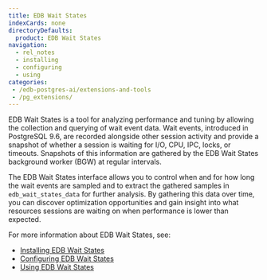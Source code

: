 ```yaml
---
title: EDB Wait States
indexCards: none
directoryDefaults:
  product: EDB Wait States
navigation:
  - rel_notes
  - installing
  - configuring
  - using
categories:
 - /edb-postgres-ai/extensions-and-tools
 - /pg_extensions/
---
```


EDB Wait States is a tool for analyzing performance and tuning by allowing the collection and querying of wait event data. Wait events, introduced in PostgreSQL 9.6, are recorded alongside other session activity and provide a snapshot of whether a session is waiting for I/O, CPU, IPC, locks, or timeouts. Snapshots of this information are gathered by the EDB Wait States background worker (BGW) at regular intervals. 

The EDB Wait States interface allows you to control when and for how long the wait events are sampled and to extract the gathered samples in `edb_wait_states_data` for further analysis. By gathering this data over time, you can discover optimization opportunities and gain insight into what resources sessions are waiting on when performance is lower than expected.

For more information about EDB Wait States, see:

- [Installing EDB Wait States](installing.mdx)
- [Configuring EDB Wait States](configuring.mdx)
- [Using EDB Wait States](using.mdx)
